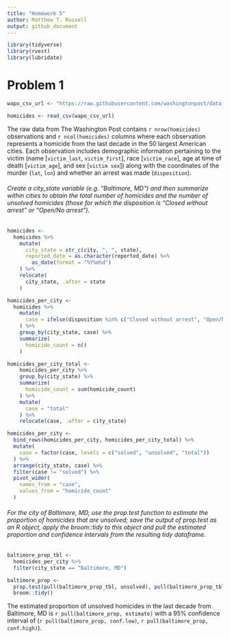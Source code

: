 ```yaml
---
title: "Homework 5"
author: Matthew T. Russell
output: github_document
---
```


```r
library(tidyverse)
library(rvest)
library(lubridate)
```

# Problem 1

```r

wapo_csv_url <- "https://raw.githubusercontent.com/washingtonpost/data-homicides/master/homicide-data.csv"

homicides <- read_csv(wapo_csv_url)
```

The raw data from The Washington Post contains `r nrow(homicides)` observations and `r ncol(homicides)` columns where each observation represents a homicide from the last decade in the 50 largest American cities. Each observation includes demographic information pertaining to the victim (name [`victim_last`, `victim_first`], race [`victim_race`], age at time of death [`victim_age`], and sex [`victim sex`]) along with the coordinates of the murder (`lat`, `lon`) and whether an arrest was made (`disposition`). 

###### Create a city_state variable (e.g. “Baltimore, MD”) and then summarize within cities to obtain the total number of homicides and the number of unsolved homicides (those for which the disposition is “Closed without arrest” or “Open/No arrest”).

```r
homicides <-
  homicides %>% 
    mutate(
      city_state = str_c(city, ", ", state), 
      reported_date = as.character(reported_date) %>% 
        as_date(format = "%Y%m%d")
    ) %>% 
    relocate(
      city_state, .after = state
    )

homicides_per_city <-
  homicides %>% 
    mutate(
      case = ifelse(disposition %in% c("Closed without arrest", "Open/No arrest"), "unsolved", "solved")
    ) %>% 
    group_by(city_state, case) %>% 
    summarize(
      homicide_count = n()
    )

homicides_per_city_total <- 
    homicides_per_city %>% 
    group_by(city_state) %>% 
    summarize(
      homicide_count = sum(homicide_count)
    ) %>% 
    mutate(
      case = "total"
    ) %>% 
    relocate(case, .after = city_state)

homicides_per_city <-
  bind_rows(homicides_per_city, homicides_per_city_total) %>% 
  mutate(
    case = factor(case, levels = c("solved", "unsolved", "total"))
  ) %>% 
  arrange(city_state, case) %>% 
  filter(case != "solved") %>% 
  pivot_wider(
    names_from = "case", 
    values_from = "homicide_count"
  ) 
```

###### For the city of Baltimore, MD, use the prop.test function to estimate the proportion of homicides that are unsolved; save the output of prop.test as an R object, apply the broom::tidy to this object and pull the estimated proportion and confidence intervals from the resulting tidy dataframe.

```r
baltimore_prop_tbl <-
  homicides_per_city %>% 
  filter(city_state == "Baltimore, MD")

baltimore_prop <-
  prop.test(pull(baltimore_prop_tbl, unsolved), pull(baltimore_prop_tbl, total)) %>% 
  broom::tidy()
```

The estimated proportion of unsolved homicides in the last decade from Baltimore, MD is `r pull(baltimore_prop, estimate)` with a 95% confidence interval of (`r pull(baltimore_prop, conf.low)`, `r pull(baltimore_prop, conf.high)`).

